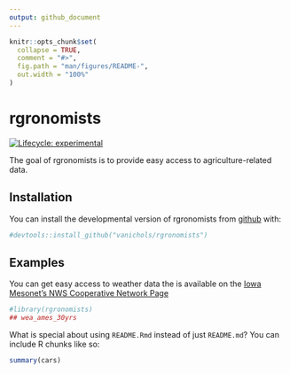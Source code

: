 ---
output: github_document
---


```{r, include = FALSE}
knitr::opts_chunk$set(
  collapse = TRUE,
  comment = "#>",
  fig.path = "man/figures/README-",
  out.width = "100%"
)
```

# rgronomists

<!-- badges: start -->
[![Lifecycle: experimental](https://img.shields.io/badge/lifecycle-experimental-orange.svg)](https://www.tidyverse.org/lifecycle/#experimental)
<!-- badges: end -->

The goal of rgronomists is to provide easy access to agriculture-related data.

## Installation

You can install the developmental version of rgronomists from [github](https://CRAN.R-project.org) with:

``` r
#devtools::install_github("vanichols/rgronomists")
```

## Examples

You can get easy access to weather data the is available on the [Iowa Mesonet's NWS Cooperative Network Page](https://mesonet.agron.iastate.edu/COOP/)

```{r wea}
#library(rgronomists)
## wea_ames_30yrs
```

What is special about using `README.Rmd` instead of just `README.md`? You can include R chunks like so:

```{r cars}
summary(cars)
```

